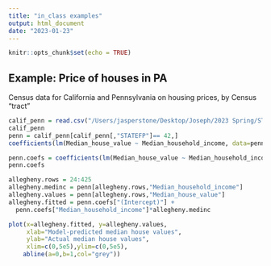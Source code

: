 ```yaml
---
title: "in_class examples"
output: html_document
date: "2023-01-23"
---
```


```r
knitr::opts_chunk$set(echo = TRUE)
```

## Example: Price of houses in PA

Census data for California and Pennsylvania on housing prices,
by Census "tract"

```r
calif_penn = read.csv("/Users/jasperstone/Desktop/Joseph/2023 Spring/STAT404/calif_penn_2011.csv")
calif_penn
penn = calif_penn[calif_penn[,"STATEFP"]== 42,]
coefficients(lm(Median_house_value ~ Median_household_income, data=penn))

penn.coefs = coefficients(lm(Median_house_value ~ Median_household_income, data=penn))
penn.coefs
```

```r
allegheny.rows = 24:425
allegheny.medinc = penn[allegheny.rows,"Median_household_income"]
allegheny.values = penn[allegheny.rows,"Median_house_value"]
allegheny.fitted = penn.coefs["(Intercept)"] +
  penn.coefs["Median_household_income"]*allegheny.medinc
```

```r
plot(x=allegheny.fitted, y=allegheny.values,
     xlab="Model-predicted median house values",
     ylab="Actual median house values",
     xlim=c(0,5e5),ylim=c(0,5e5),
    abline(a=0,b=1,col="grey"))
```

